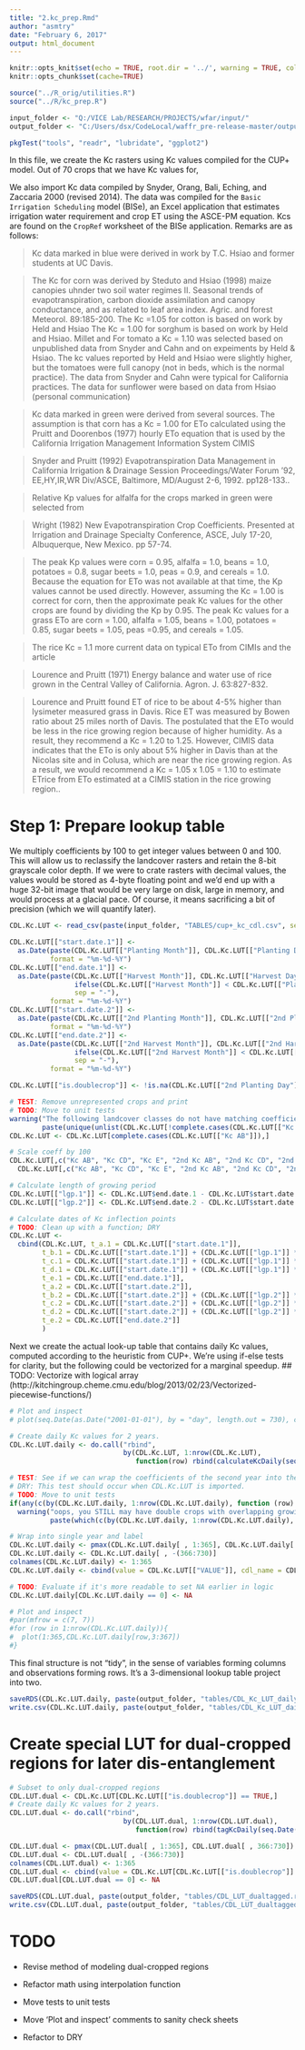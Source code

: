 ```yaml
---
title: "2.kc_prep.Rmd"
author: "asmtry"
date: "February 6, 2017"
output: html_document
---
```


```r
knitr::opts_knit$set(echo = TRUE, root.dir = '../', warning = TRUE, collapse = TRUE)
knitr::opts_chunk$set(cache=TRUE)
```

```r
source("../R_orig/utilities.R")
source("../R/kc_prep.R")

input_folder <- "Q:/VICE Lab/RESEARCH/PROJECTS/wfar/input/"
output_folder <- "C:/Users/dsx/CodeLocal/waffr_pre-release-master/output/"

pkgTest("tools", "readr", "lubridate", "ggplot2")
```

In this file, we create the Kc rasters using Kc values compiled for the CUP+ model.
Out of 70 crops that we have Kc values for, 

We also import Kc data compiled by Snyder, Orang, Bali, Eching, and Zaccaria 2000 (revised 2014). 
The data was compiled for the `Basic Irrigation Scheduling` model (BISe), an Excel application that 
estimates irrigation water requirement and crop ET using the ASCE-PM equation. Kcs are found on the 
`CropRef` worksheet of the BISe application. Remarks are as follows:

> Kc data marked in blue were derived in work by T.C. Hsiao and former students at UC Davis. 

> The Kc for corn was derived by Steduto and Hsiao (1998) maize canopies uhnder two soil water regimes II. Seasonal trends of evapotranspiration, carbon dioxide assimilation and canopy conductance, and as related to leaf area index. Agric. and forest  Meteorol. 89:185-200.
The Kc =1.05 for cotton is based on work by Held and Hsiao
The Kc = 1.00 for sorghum is based on work by Held and Hsiao.  Millet and 
For tomato a Kc = 1.10 was selected based on unpublished data from Snyder and Cahn and on expeiments by Held & Hsiao.  The kc values reported by Held and Hsiao were slightly higher, but the tomatoes were full canopy (not in beds, which is the normal practice). The data from Snyder and Cahn were typical for California practices.
The data for sunflower were based on data from Hsiao (personal communication)


> Kc data marked in green were derived from several sources.  The assumption is that corn has a Kc = 1.00 for ETo calculated using the Pruitt and Doorenbos (1977) hourly ETo equation that is used by the California Irrigation Management Information System CIMIS

> Snyder and Pruitt (1992) Evapotranspiration Data Management in California Irrigation & Drainage Session Proceedings/Water Forum '92, EE,HY,IR,WR Div/ASCE, Baltimore, MD/August 2-6, 1992. pp128-133..


> Relative Kp values for alfalfa for the crops marked in green were selected from
 
> Wright (1982) New Evapotranspiration Crop Coefficients. Presented at Irrigation and Drainage Specialty Conference, ASCE, July 17-20, Albuquerque, New Mexico. pp 57-74.

> The peak Kp values were corn = 0.95, alfalfa = 1.0, beans = 1.0, potatoes = 0.8, sugar beets = 1.0, peas = 0.9, and cereals = 1.0.  Because the equation for ETo was not available at that time, the Kp values cannot be used directly.  However, assuming the Kc = 1.00 is correct for corn, then the approximate peak Kc values for the other crops are found by dividing the Kp by 0.95.  The peak  Kc values for a grass ETo are corn = 1.00, alfalfa = 1.05, beans = 1.00, potatoes = 0.85, sugar beets = 1.05, peas =0.95, and cereals = 1.05.

> The rice Kc = 1.1 more current data on typical ETo from CIMIs and the article 

> Lourence and Pruitt (1971) Energy balance and water use of rice grown in the Central Valley of California. Agron. J. 63:827-832.
 
> Lourence and Pruitt found ET of rice to be about 4-5% higher than lysimeter measured grass in Davis.  Rice ET was measured by Bowen ratio about 25 miles north of Davis.  The postulated that the ETo would be less in the rice growing region because of higher humidity.  As a result, they recommend a Kc = 1.20 to 1.25.  However, CIMIS data indicates that the ETo is only about 5% higher in Davis than at the Nicolas site and in Colusa, which are near the rice growing region. As a result, we would recommend a Kc = 1.05 x 1.05 = 1.10 to estimate ETrice from ETo estimated at a CIMIS station in the rice growing region..    

# Step 1: Prepare lookup table

We multiply coefficients by 100 to get integer values between 0 and 100. This will allow us to reclassify the landcover rasters and retain the 8-bit grayscale color depth. If we were to crate rasters with decimal values, the values would be stored as 4-byte floating point and we'd end up with a huge 32-bit image that would be very large on disk, large in memory, and would process at a glacial pace. Of course, it means sacrificing a bit of precision (which we will quantify later).
```r
CDL.Kc.LUT <- read_csv(paste(input_folder, "TABLES/cup+_kc_cdl.csv", sep=""))

CDL.Kc.LUT[["start.date.1"]] <- 
  as.Date(paste(CDL.Kc.LUT[["Planting Month"]], CDL.Kc.LUT[["Planting Day"]], 2001, sep = "-"), 
          format = "%m-%d-%Y")
CDL.Kc.LUT[["end.date.1"]] <- 
  as.Date(paste(CDL.Kc.LUT[["Harvest Month"]], CDL.Kc.LUT[["Harvest Day"]], 
                ifelse(CDL.Kc.LUT[["Harvest Month"]] < CDL.Kc.LUT[["Planting Month"]], 2002, 2001),  
                sep = "-"), 
          format = "%m-%d-%Y")
CDL.Kc.LUT[["start.date.2"]] <- 
  as.Date(paste(CDL.Kc.LUT[["2nd Planting Month"]], CDL.Kc.LUT[["2nd Planting Day"]], 2001, sep = "-"), 
          format = "%m-%d-%Y")
CDL.Kc.LUT[["end.date.2"]] <- 
  as.Date(paste(CDL.Kc.LUT[["2nd Harvest Month"]], CDL.Kc.LUT[["2nd Harvest Day"]], 
                ifelse(CDL.Kc.LUT[["2nd Harvest Month"]] < CDL.Kc.LUT[["2nd Planting Month"]], 2002, 2001),  
                sep = "-"), 
          format = "%m-%d-%Y")

CDL.Kc.LUT[["is.doublecrop"]] <- !is.na(CDL.Kc.LUT[["2nd Planting Day"]])

# TEST: Remove unrepresented crops and print
# TODO: Move to unit tests
warning("The following landcover classes do not have matching coefficients, and will be removed: ", 
        paste(unique(unlist(CDL.Kc.LUT[!complete.cases(CDL.Kc.LUT[["Kc AB"]]),"cdl_name"])), " "))
CDL.Kc.LUT <- CDL.Kc.LUT[complete.cases(CDL.Kc.LUT[["Kc AB"]]),]

# Scale coeff by 100
CDL.Kc.LUT[,c("Kc AB", "Kc CD", "Kc E", "2nd Kc AB", "2nd Kc CD", "2nd Kc E")] <- 
  CDL.Kc.LUT[,c("Kc AB", "Kc CD", "Kc E", "2nd Kc AB", "2nd Kc CD", "2nd Kc E")] * 100

# Calculate length of growing period
CDL.Kc.LUT[["lgp.1"]] <- CDL.Kc.LUT$end.date.1 - CDL.Kc.LUT$start.date.1
CDL.Kc.LUT[["lgp.2"]] <- CDL.Kc.LUT$end.date.2 - CDL.Kc.LUT$start.date.2

# Calculate dates of Kc inflection points
# TODO: Clean up with a function; DRY
CDL.Kc.LUT <-
  cbind(CDL.Kc.LUT, t_a.1 = CDL.Kc.LUT[["start.date.1"]],
        t_b.1 = CDL.Kc.LUT[["start.date.1"]] + (CDL.Kc.LUT[["lgp.1"]] * CDL.Kc.LUT[["% season B"]] * 0.01),
        t_c.1 = CDL.Kc.LUT[["start.date.1"]] + (CDL.Kc.LUT[["lgp.1"]] * CDL.Kc.LUT[["% season C"]] * 0.01),
        t_d.1 = CDL.Kc.LUT[["start.date.1"]] + (CDL.Kc.LUT[["lgp.1"]] * CDL.Kc.LUT[["% season D"]] * 0.01),
        t_e.1 = CDL.Kc.LUT[["end.date.1"]],
        t_a.2 = CDL.Kc.LUT[["start.date.2"]],
        t_b.2 = CDL.Kc.LUT[["start.date.2"]] + (CDL.Kc.LUT[["lgp.2"]] * CDL.Kc.LUT[["% season B"]] * 0.01),
        t_c.2 = CDL.Kc.LUT[["start.date.2"]] + (CDL.Kc.LUT[["lgp.2"]] * CDL.Kc.LUT[["% season C"]] * 0.01),
        t_d.2 = CDL.Kc.LUT[["start.date.2"]] + (CDL.Kc.LUT[["lgp.2"]] * CDL.Kc.LUT[["% season D"]] * 0.01),
        t_e.2 = CDL.Kc.LUT[["end.date.2"]]
        )
```

Next we create the actual look-up table that contains daily Kc values, computed according to the heuristic from CUP+. We're using if-else tests for clarity, but the following could be vectorized for a marginal speedup.
## TODO: Vectorize with logical array (http://kitchingroup.cheme.cmu.edu/blog/2013/02/23/Vectorized-piecewise-functions/)
```r

# Plot and inspect
# plot(seq.Date(as.Date("2001-01-01"), by = "day", length.out = 730), calculateKcDaily(seq.Date(as.Date("2001-01-01"), by = "day", length.out = 730), as.data.frame(CDL.Kc.LUT)[4,]))

# Create daily Kc values for 2 years.
CDL.Kc.LUT.daily <- do.call("rbind", 
                            by(CDL.Kc.LUT, 1:nrow(CDL.Kc.LUT), 
                               function(row) rbind(calculateKcDaily(seq.Date(as.Date("2001-01-01"), by = "day", length.out = 730), row))))

# TEST: See if we can wrap the coefficients of the second year into the beginning of the first without overlap
# DRY: This test should occur when CDL.Kc.LUT is imported.
# TODO: Move to unit tests
if(any(c(by(CDL.Kc.LUT.daily, 1:nrow(CDL.Kc.LUT.daily), function (row) any(row[1:365]!=0 & row[366:730]!=0)))))
  warning("oops, you STILL may have double crops with overlapping growing periods for: ",
          paste(which(c(by(CDL.Kc.LUT.daily, 1:nrow(CDL.Kc.LUT.daily), function (row) any(row[1:365]!=0 & row[366:730]!=0)))), collapse=" "))

# Wrap into single year and label
CDL.Kc.LUT.daily <- pmax(CDL.Kc.LUT.daily[ , 1:365], CDL.Kc.LUT.daily[ , 366:730])
CDL.Kc.LUT.daily <- CDL.Kc.LUT.daily[ , -(366:730)]
colnames(CDL.Kc.LUT.daily) <- 1:365
CDL.Kc.LUT.daily <- cbind(value = CDL.Kc.LUT[["VALUE"]], cdl_name = CDL.Kc.LUT[["cdl_name"]], as.data.frame(CDL.Kc.LUT.daily))

# TODO: Evaluate if it's more readable to set NA earlier in logic
CDL.Kc.LUT.daily[CDL.Kc.LUT.daily == 0] <- NA

# Plot and inspect
#par(mfrow = c(7, 7))
#for (row in 1:nrow(CDL.Kc.LUT.daily)){
#  plot(1:365,CDL.Kc.LUT.daily[row,3:367])
#}
```

This final structure is not "tidy", in the sense of variables forming columns and observations forming rows.
It's a 3-dimensional lookup table project into two.

```r
saveRDS(CDL.Kc.LUT.daily, paste(output_folder, "tables/CDL_Kc_LUT_daily.rds", sep=""))
write.csv(CDL.Kc.LUT.daily, paste(output_folder, "tables/CDL_Kc_LUT_daily.csv", sep=""))
```

# Create special LUT for dual-cropped regions for later dis-entanglement

```r
# Subset to only dual-cropped regions
CDL.LUT.dual <- CDL.Kc.LUT[CDL.Kc.LUT[["is.doublecrop"]] == TRUE,]
# Create daily Kc values for 2 years.
CDL.LUT.dual <- do.call("rbind", 
                            by(CDL.LUT.dual, 1:nrow(CDL.LUT.dual), 
                               function(row) rbind(tagKcDaily(seq.Date(as.Date("2001-01-01"), by = "day", length.out = 730), row))))

CDL.LUT.dual <- pmax(CDL.LUT.dual[ , 1:365], CDL.LUT.dual[ , 366:730])
CDL.LUT.dual <- CDL.LUT.dual[ , -(366:730)]
colnames(CDL.LUT.dual) <- 1:365
CDL.LUT.dual <- cbind(value = CDL.Kc.LUT[CDL.Kc.LUT[["is.doublecrop"]] == TRUE,][["VALUE"]], cdl_name = CDL.Kc.LUT[CDL.Kc.LUT[["is.doublecrop"]] == TRUE,][["cdl_name"]], as.data.frame(CDL.LUT.dual))
CDL.LUT.dual[CDL.LUT.dual == 0] <- NA

saveRDS(CDL.LUT.dual, paste(output_folder, "tables/CDL_LUT_dualtagged.rds", sep=""))
write.csv(CDL.LUT.dual, paste(output_folder, "tables/CDL_LUT_dualtagged.csv", sep=""))
```



# TODO
* Revise method of modeling dual-cropped regions
* Refactor math using interpolation function

* Move tests to unit tests
* Move 'Plot and inspect' comments to sanity check sheets

* Refactor to DRY


